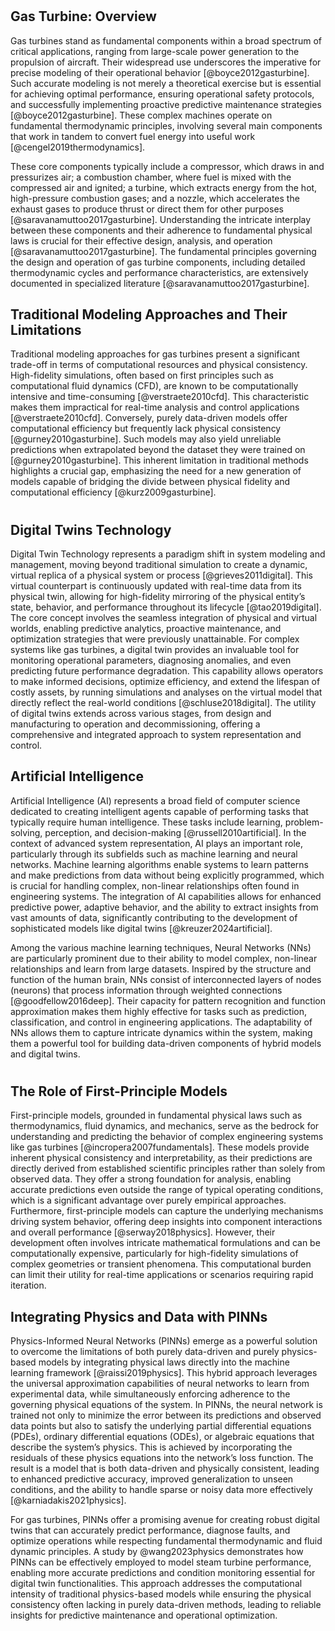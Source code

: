 \chapter{\textbf{Literature Review}}


# \textbf{Gas Turbines}

## Gas Turbine: Overview

Gas turbines stand as fundamental components within a broad spectrum of critical applications, ranging from large-scale power generation to the propulsion of aircraft. Their widespread use underscores the imperative for precise modeling of their operational behavior [@boyce2012gasturbine]. Such accurate modeling is not merely a theoretical exercise but is essential for achieving optimal performance, ensuring operational safety protocols, and successfully implementing proactive predictive maintenance strategies [@boyce2012gasturbine]. These complex machines operate on fundamental thermodynamic principles, involving several main components that work in tandem to convert fuel energy into useful work [@cengel2019thermodynamics]. 
    
These core components typically include a compressor, which draws in and pressurizes air; a combustion chamber, where fuel is mixed with the compressed air and ignited; a turbine, which extracts energy from the hot, high-pressure combustion gases; and a nozzle, which accelerates the exhaust gases to produce thrust or direct them for other purposes [@saravanamuttoo2017gasturbine]. Understanding the intricate interplay between these components and their adherence to fundamental physical laws is crucial for their effective design, analysis, and operation [@saravanamuttoo2017gasturbine]. The fundamental principles governing the design and operation of gas turbine components, including detailed thermodynamic cycles and performance characteristics, are extensively documented in specialized literature [@saravanamuttoo2017gasturbine].


## Traditional Modeling Approaches and Their Limitations

Traditional modeling approaches for gas turbines present a significant trade-off in terms of computational resources and physical consistency. High-fidelity simulations, often based on first principles such as computational fluid dynamics (CFD), are known to be computationally intensive and time-consuming [@verstraete2010cfd]. This characteristic makes them impractical for real-time analysis and control applications [@verstraete2010cfd]. Conversely, purely data-driven models offer computational efficiency but frequently lack physical consistency [@gurney2010gasturbine]. Such models may also yield unreliable predictions when extrapolated beyond the dataset they were trained on [@gurney2010gasturbine]. This inherent limitation in traditional methods highlights a crucial gap, emphasizing the need for a new generation of models capable of bridging the divide between physical fidelity and computational efficiency [@kurz2009gasturbine].

<!--  -->
# \textbf{Foundations for Advanced System Representation}

## Digital Twins Technology

Digital Twin Technology represents a paradigm shift in system modeling and management, moving beyond traditional simulation to create a dynamic, virtual replica of a physical system or process [@grieves2011digital]. This virtual counterpart is continuously updated with real-time data from its physical twin, allowing for high-fidelity mirroring of the physical entity's state, behavior, and performance throughout its lifecycle [@tao2019digital]. The core concept involves the seamless integration of physical and virtual worlds, enabling predictive analytics, proactive maintenance, and optimization strategies that were previously unattainable. For complex systems like gas turbines, a digital twin provides an invaluable tool for monitoring operational parameters, diagnosing anomalies, and even predicting future performance degradation. This capability allows operators to make informed decisions, optimize efficiency, and extend the lifespan of costly assets, by running simulations and analyses on the virtual model that directly reflect the real-world conditions [@schluse2018digital]. The utility of digital twins extends across various stages, from design and manufacturing to operation and decommissioning, offering a comprehensive and integrated approach to system representation and control.



## Artificial Intelligence

Artificial Intelligence (AI) represents a broad field of computer science dedicated to creating intelligent agents capable of performing tasks that typically require human intelligence. These tasks include learning, problem-solving, perception, and decision-making [@russell2010artificial]. In the context of advanced system representation, AI plays an important role, particularly through its subfields such as machine learning and neural networks. Machine learning algorithms enable systems to learn patterns and make predictions from data without being explicitly programmed, which is crucial for handling complex, non-linear relationships often found in engineering systems. The integration of AI capabilities allows for enhanced predictive power, adaptive behavior, and the ability to extract insights from vast amounts of data, significantly contributing to the development of sophisticated models like digital twins [@kreuzer2024artificial].

Among the various machine learning techniques, Neural Networks (NNs) are particularly prominent due to their ability to model complex, non-linear relationships and learn from large datasets. Inspired by the structure and function of the human brain, NNs consist of interconnected layers of nodes (neurons) that process information through weighted connections [@goodfellow2016deep]. Their capacity for pattern recognition and function approximation makes them highly effective for tasks such as prediction, classification, and control in engineering applications. The adaptability of NNs allows them to capture intricate dynamics within the system, making them a powerful tool for building data-driven components of hybrid models and digital twins.


<!--  -->
# \textbf{Hybrid Modeling with Physics-Informed Machine Learning}

## The Role of First-Principle Models

First-principle models, grounded in fundamental physical laws such as thermodynamics, fluid dynamics, and mechanics, serve as the bedrock for understanding and predicting the behavior of complex engineering systems like gas turbines [@incropera2007fundamentals]. These models provide inherent physical consistency and interpretability, as their predictions are directly derived from established scientific principles rather than solely from observed data. They offer a strong foundation for analysis, enabling accurate predictions even outside the range of typical operating conditions, which is a significant advantage over purely empirical approaches. Furthermore, first-principle models can capture the underlying mechanisms driving system behavior, offering deep insights into component interactions and overall performance [@serway2018physics]. However, their development often involves intricate mathematical formulations and can be computationally expensive, particularly for high-fidelity simulations of complex geometries or transient phenomena. This computational burden can limit their utility for real-time applications or scenarios requiring rapid iteration.

## Integrating Physics and Data with PINNs

Physics-Informed Neural Networks (PINNs) emerge as a powerful solution to overcome the limitations of both purely data-driven and purely physics-based models by integrating physical laws directly into the machine learning framework [@raissi2019physics]. This hybrid approach leverages the universal approximation capabilities of neural networks to learn from experimental data, while simultaneously enforcing adherence to the governing physical equations of the system. In PINNs, the neural network is trained not only to minimize the error between its predictions and observed data points but also to satisfy the underlying partial differential equations (PDEs), ordinary differential equations (ODEs), or algebraic equations that describe the system's physics. This is achieved by incorporating the residuals of these physics equations into the network's loss function. The result is a model that is both data-driven and physically consistent, leading to enhanced predictive accuracy, improved generalization to unseen conditions, and the ability to handle sparse or noisy data more effectively [@karniadakis2021physics]. 

For gas turbines, PINNs offer a promising avenue for creating robust digital twins that can accurately predict performance, diagnose faults, and optimize operations while respecting fundamental thermodynamic and fluid dynamic principles. A study by @wang2023physics demonstrates how PINNs can be effectively employed to model steam turbine performance, enabling more accurate predictions and condition monitoring essential for digital twin functionalities. This approach addresses the computational intensity of traditional physics-based models while ensuring the physical consistency often lacking in purely data-driven methods, leading to reliable insights for predictive maintenance and operational optimization.





